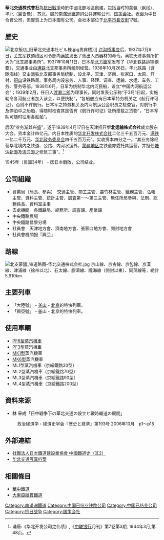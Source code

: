 {{unreferenced|time=2019-06-04T22:45:39+00:00}}{{Infobox company
| name = 华北交通株式会社
| logo = Logo of North China Transportation Company.svg
| logo_size = 220px
| logo_alt = 
| logo_caption = 
| logo_padding = 
| image = Kahokukotsu-bus.jpg
| image_size = 220
| image_alt = 
| image_caption = 华北交通旗下的公共汽车
| trading_name = 
| native_name = {{lang-ja|華北交通株式会社}}
| native_name_lang = 
| romanized_name = {{nowrap|Kahoku Kōtsū Kabushiki Kaisha}}<br/>Huáběi Jiāotōng Zhūshì Huìshè
| former_name = 
| type = [[株式会社|株式会社]]
| traded_as = 
| ISIN = 
| industry = 交通运输
| genre = <!-- Only used with media and publishing companies -->
| fate = 解散
| predecessor = <!-- or: | predecessors = -->
| successor = <!-- or: | successors = -->
| founded = 1938
| founder = 
| defunct = 1945
| hq_location = 
| hq_location_city = [[北京市|北京市]]
| hq_location_country = [[中华民国临时政府_(1937年－1940年)|华北临时政府]]
| coordinates = 
| num_locations = 
| num_locations_year = <!-- Year of num_locations data (when known) -->
| area_served = [[华北地区|华北地区]]
| key_people = 
| products = 
| brands = 
| production = 
| production_year = <!-- Year of production data (when known) -->
| services = 交通运输
| revenue = 
| revenue_year = <!-- Year of revenue data (when known) -->
| operating_income = 
| income_year = <!-- Year of operating_income data (when known) -->
| net_income = <!-- or: | profit = -->
| net_income_year = <!-- or: | profit_year = --><!-- Year of net_income/profit data (when known) -->
| aum = <!-- Only for financial-service companies -->
| assets = 
| assets_year = <!-- Year of assets data (when known) -->
| equity = 0.5亿[[日元|日元]]
| equity_year = <!-- Year of equity data (when known) -->
| owner = <!-- or: | owners = -->
| members = 
| members_year = <!-- Year of members data (when known) -->
| num_employees = 110,000
| num_employees_year = <!-- Year of num_employees data (when known) -->
| parent = 
| divisions = 
| subsid = 
| slogan = <!-- or: | slogans = -->
| module = <!-- Used to embed other templates -->
| website = <!-- or: | homepage = --><!-- {{URL|example.com}} -->
| footnotes = 
| intl = <!-- Set positively ("true"/"yes"/etc) if company is international, otherwise omit -->
}}'''華北交通株式會社'''為[[抗日戰爭|抗日戰爭]]時於中國北部地區創建，包括当时的蒙疆（察绥）、华北（冀鲁豫）、苏北，屬於[[南滿洲鐵道|南滿洲鐵道]]的公共運輸公司、[[国策会社|国策会社]]。表面为中日合資公司，但實質上为日本國有公司。会社本部位于[[北京市|北平市]][[長安街|長安街]]17號。

==歷史==
[[File:北京飯店_旧華北交通本社ビル棟.jpg|thumb]]贵宾楼）]]
[[卢沟桥事变|卢沟桥事变]]后，1937年7月9日，[[关东军|关东军]]铁道线区司令部向[[满铁|满铁]]发出了派出人员器材的命令。满铁天津事务所扩大为“北支那事务所”。1937年10月11日，日本[[华北方面军|华北方面军]]发布了《华北铁路运输纲要》，交通事业由[[满铁|满铁]]北支那事务所统制经营。1938年10月26日，华北铁路（含陇海线）交由[[满铁|满铁]]北支那事务局统制，设北平、天津、济南、张家口、太原、开封、[[铜山|铜山]]设铁路局。事务局内设总务、人事、经理、调查、运输、水运、车务、工务、警务等部。1938年6月，日军为统制华北内河民船，设立“中国内河航运公会”；1939年2月，任日人[[渡濑二郎|渡濑二郎]]为理事长，同时发表公示称“于3月1日起，实施勒令各河航业者加入该会，以便统制”，“各船舶应有日本军特务机关之《航行许可证》，否则不许航行。日本军之特务机关及内河航运公会职员之检查官，对航行中及停泊中之船舶，得随时检查其是否有《航行许可证》及所搭载之货物”，“日本军队可随时征用各船舶”。

后因“业务渐趋兴盛”，遂于1939年4月17日在天津招开'''华北运输株式会社'''成立股东大会。资本金计四亿元，内日本{{tsl|ja|特殊会社|国策会社}}性质的[[华北开发株式会社|华北开发株式会社]]二亿三千五百万元、[[满铁|满铁]]一亿二千万元、[[华北政务委员会|华北政务委员会]]四千五百万元”。实收资本四分之一。“其业务除经营华北境内之铁道、公路、内河水运外，[[蒙疆聯合自治政府|蒙疆地区]]之铁道亦委托其运营，并担任[[塘沽新港|塘沽新港]]及[[连云港|连云港]]之修筑工事”。<ref>诵唐:《华北开发公司之伟绩》,《[[中联银行|中联银行]]月刊》第7卷第3期, 1944年3月,第48页。</ref>
 
1945年（民國34年） - 因日本戰敗，公司结业。

== 公司組織 ==
*資業局（局長、參與）-交通主管、商工主管、農竹林主管、鐵務主管、弘報主管、資料主管、統計主管、調査第一～第三主管、無任所局參與、法制、総務係長、資料室主事
*去處機關　各鐵路局、總務所、調査課、產業課
*中央鐵路農場
*中央鐵路昌黎分場
*社員會　天津地方會、濟南地方會、張家口地方會、開封地方會
*社員會機關报『興亞』

== 路線 ==
[[File:北支蒙疆_铁道略图-华北交通株式会社.jpg|thumb]]
京山線、京古線、京包線、京漢線、津浦線（徐州以北）、石太線、膠濟線、隴海線（開封以東）、同蒲線等，總計5,610km

== 主要列車 ==
* 「大陸號」 - [[釜山站|釜山]] - [[北京站|北京]]的特快列車。
* 「興亞號」 - 釜山 - 北京的特快列車。

== 使用車輛 ==
* [[中国铁路胜利型蒸汽机车#胜利6型|PF6型]][[蒸汽機車|蒸汽機車]]
* [[中国铁路胜利型蒸汽机车#胜利3型|PF3型]]蒸汽機車
* [[解放型蒸汽機車#解放1型|MK1型]]蒸汽機車
* [[解放型蒸汽機車#解放6型|MK6型]]蒸汽機車
* ML1型蒸汽機車（京綏鐵路20型）
* ML2型蒸汽機車（京綏鐵路70型）
* ML3型蒸汽機車（京綏鐵路90型）
* ML4型蒸汽機車（京綏鐵路200型）

== 資料來源 ==
* 林 采成「日中戦争下の華北交通の設立と戦時輸送の展開」
: 政治経済学・経済史学会『歴史と経済』第193号 2006年10月　p1～p15

== 外部連結 ==
* [http://www.tekkenkyo.or.jp/kaihou/245/16.html 社團法人日本鐵道建設業協會 中國鐵道史（其2）]{{dead link|date=2018年4月 |bot=InternetArchiveBot |fix-attempted=yes }} {{ja icon}}
*[http://codh.rois.ac.jp/north-china-railway/ 华北交通写真档案] {{ja icon}}

== 相關條目 ==
* [[華中鐵道|華中鐵道]]
* [[大東亞縱貫鐵道|大東亞縱貫鐵道]]

[[Category:南滿洲鐵道|Category:南滿洲鐵道]]
[[Category:中国已结业铁路公司|Category:中国已结业铁路公司]]
[[Category:中国已结业公司|Category:中国已结业公司]]
[[Category:抗日战争|Category:抗日战争]]
[[Category:国策会社|Category:国策会社]]